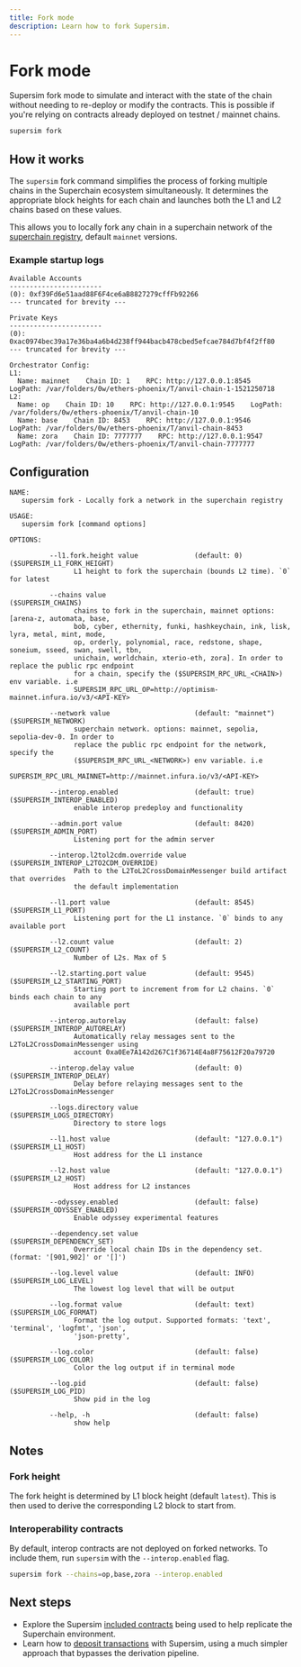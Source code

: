 ```yaml
---
title: Fork mode
description: Learn how to fork Supersim.
---
```



# Fork mode

Supersim fork mode to simulate and interact with the state of the chain without needing to re-deploy or modify the contracts. This is possible if you're relying on contracts already deployed on testnet / mainnet chains.

```sh
supersim fork
```

## How it works

The `supersim` fork command simplifies the process of forking multiple chains in the Superchain ecosystem simultaneously. It determines the appropriate block heights for each chain and launches both the L1 and L2 chains based on these values.

This allows you to locally fork any chain in a superchain network of the [superchain registry](https://github.com/ethereum-optimism/superchain-registry), default `mainnet` versions.

### Example startup logs

```
Available Accounts
-----------------------
(0): 0xf39Fd6e51aad88F6F4ce6aB8827279cffFb92266
--- truncated for brevity ---

Private Keys
-----------------------
(0): 0xac0974bec39a17e36ba4a6b4d238ff944bacb478cbed5efcae784d7bf4f2ff80
--- truncated for brevity ---

Orchestrator Config:
L1:
  Name: mainnet    Chain ID: 1    RPC: http://127.0.0.1:8545    LogPath: /var/folders/0w/ethers-phoenix/T/anvil-chain-1-1521250718
L2:
  Name: op    Chain ID: 10    RPC: http://127.0.0.1:9545    LogPath: /var/folders/0w/ethers-phoenix/T/anvil-chain-10
  Name: base    Chain ID: 8453    RPC: http://127.0.0.1:9546    LogPath: /var/folders/0w/ethers-phoenix/T/anvil-chain-8453
  Name: zora    Chain ID: 7777777    RPC: http://127.0.0.1:9547    LogPath: /var/folders/0w/ethers-phoenix/T/anvil-chain-7777777
```

## Configuration

```
NAME:
   supersim fork - Locally fork a network in the superchain registry

USAGE:
   supersim fork [command options]

OPTIONS:

          --l1.fork.height value              (default: 0)                       ($SUPERSIM_L1_FORK_HEIGHT)
                L1 height to fork the superchain (bounds L2 time). `0` for latest

          --chains value                                                         ($SUPERSIM_CHAINS)
                chains to fork in the superchain, mainnet options: [arena-z, automata, base,
                bob, cyber, ethernity, funki, hashkeychain, ink, lisk, lyra, metal, mint, mode,
                op, orderly, polynomial, race, redstone, shape, soneium, sseed, swan, swell, tbn,
                unichain, worldchain, xterio-eth, zora]. In order to replace the public rpc endpoint
                for a chain, specify the ($SUPERSIM_RPC_URL_<CHAIN>) env variable. i.e
                SUPERSIM_RPC_URL_OP=http://optimism-mainnet.infura.io/v3/<API-KEY>

          --network value                     (default: "mainnet")               ($SUPERSIM_NETWORK)
                superchain network. options: mainnet, sepolia, sepolia-dev-0. In order to
                replace the public rpc endpoint for the network, specify the
                ($SUPERSIM_RPC_URL_<NETWORK>) env variable. i.e
                SUPERSIM_RPC_URL_MAINNET=http://mainnet.infura.io/v3/<API-KEY>

          --interop.enabled                   (default: true)                    ($SUPERSIM_INTEROP_ENABLED)
                enable interop predeploy and functionality

          --admin.port value                  (default: 8420)                    ($SUPERSIM_ADMIN_PORT)
                Listening port for the admin server

          --interop.l2tol2cdm.override value                                     ($SUPERSIM_INTEROP_L2TO2CDM_OVERRIDE)
                Path to the L2ToL2CrossDomainMessenger build artifact that overrides
                the default implementation

          --l1.port value                     (default: 8545)                    ($SUPERSIM_L1_PORT)
                Listening port for the L1 instance. `0` binds to any available port

          --l2.count value                    (default: 2)                       ($SUPERSIM_L2_COUNT)
                Number of L2s. Max of 5

          --l2.starting.port value            (default: 9545)                    ($SUPERSIM_L2_STARTING_PORT)
                Starting port to increment from for L2 chains. `0` binds each chain to any
                available port

          --interop.autorelay                 (default: false)                   ($SUPERSIM_INTEROP_AUTORELAY)
                Automatically relay messages sent to the L2ToL2CrossDomainMessenger using
                account 0xa0Ee7A142d267C1f36714E4a8F75612F20a79720

          --interop.delay value               (default: 0)                       ($SUPERSIM_INTEROP_DELAY)
                Delay before relaying messages sent to the L2ToL2CrossDomainMessenger

          --logs.directory value                                                 ($SUPERSIM_LOGS_DIRECTORY)
                Directory to store logs

          --l1.host value                     (default: "127.0.0.1")             ($SUPERSIM_L1_HOST)
                Host address for the L1 instance

          --l2.host value                     (default: "127.0.0.1")             ($SUPERSIM_L2_HOST)
                Host address for L2 instances

          --odyssey.enabled                   (default: false)                   ($SUPERSIM_ODYSSEY_ENABLED)
                Enable odyssey experimental features

          --dependency.set value                                                 ($SUPERSIM_DEPENDENCY_SET)
                Override local chain IDs in the dependency set.(format: '[901,902]' or '[]')

          --log.level value                   (default: INFO)                    ($SUPERSIM_LOG_LEVEL)
                The lowest log level that will be output

          --log.format value                  (default: text)                    ($SUPERSIM_LOG_FORMAT)
                Format the log output. Supported formats: 'text', 'terminal', 'logfmt', 'json',
                'json-pretty',

          --log.color                         (default: false)                   ($SUPERSIM_LOG_COLOR)
                Color the log output if in terminal mode

          --log.pid                           (default: false)                   ($SUPERSIM_LOG_PID)
                Show pid in the log

          --help, -h                          (default: false)
                show help
```

## Notes

### Fork height

The fork height is determined by L1 block height (default `latest`). This is then used to derive the corresponding L2 block to start from.

### Interoperability contracts

By default, interop contracts are not deployed on forked networks. To include them, run `supersim` with the `--interop.enabled` flag.

```sh
supersim fork --chains=op,base,zora --interop.enabled
```

## Next steps

*   Explore the Supersim [included contracts](/app-developers/tutorials/supersim/chain-env/included-contracts) being used to help replicate the Superchain environment.
*   Learn how to [deposit transactions](/app-developers/tutorials/supersim/deposit-transactions) with Supersim, using a much simpler approach that bypasses the derivation pipeline.
